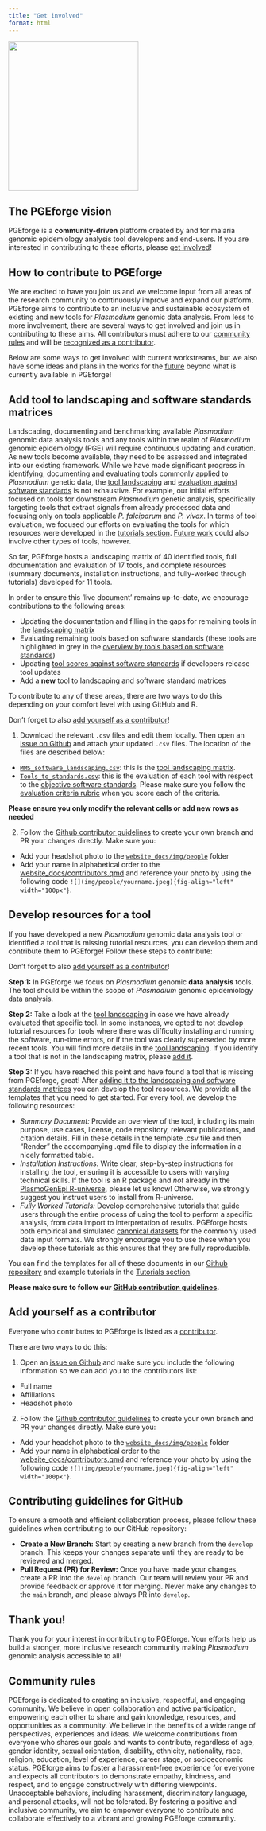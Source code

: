 ```yaml
---
title: "Get involved"
format: html
---
```


:::{.column-margin}
![](img/pgeforge_ecosystem.png){ width=262 height=300 }
:::

## The PGEforge vision
PGEforge is a **community-driven** platform created by and for malaria genomic epidemiology analysis tool developers and end-users. If you are interested in contributing to these efforts, please [get involved](how_to_contribute.qmd)!

## How to contribute to PGEforge
We are excited to have you join us and we welcome input from all areas of the research community to continuously improve and expand our platform. PGEforge aims to contribute to an inclusive and sustainable ecosystem of existing and new tools for *Plasmodium* genomic data analysis. From less to more involvement, there are several ways to get involved and join us in contributing to these aims. All contributors must adhere to our [community rules](#community-rules) and will be [recognized as a contributor](contributors.qmd). 

Below are some ways to get involved with current workstreams, but we also have some ideas and plans in the works for the [future](future_work.qmd) beyond what is currently available in PGEforge!

## Add tool to landscaping and software standards matrices
Landscaping, documenting and benchmarking available *Plasmodium* genomic data analysis tools and any tools within the realm of *Plasmodium* genomic epidemiology (PGE) will require continuous updating and curation. As new tools become available, they need to be assessed and integrated into our existing framework. While we have made significant progress in identifying, documenting and evaluating tools commonly applied to *Plasmodium* genetic data, the [tool landscaping](tool_landscaping.qmd) and [evaluation against software standards](software_standards.qmd) is not exhaustive. For example, our initial efforts focused on tools for downstream *Plasmodium* genetic analysis, specifically targeting tools that extract signals from already processed data and focusing only on tools applicable *P. falciparum* and *P. vivax*. In terms of tool evaluation, we focused our efforts on evaluating the tools for which  resources were developed in the [tutorials section](tutorials_overview.qmd). [Future work](future_work.qmd) could also involve other types of tools, however.

:::{.column-margin}
So far, PGEforge hosts a landscaping matrix of 40 identified tools, full documentation and evaluation of 17 tools, and complete resources (summary documents, installation instructions, and fully-worked through tutorials) developed for 11 tools. 
:::

In order to ensure this 'live document' remains up-to-date, we encourage contributions to the following areas: 

- Updating the documentation and filling in the gaps for remaining tools in the [landscaping matrix](tool_landscaping.qmd)
- Evaluating remaining tools based on software standards (these tools are highlighted in grey in the [overview by tools based on software standards](tools_to_standards.qmd))
- Updating [tool scores against software standards](tools_to_standards.qmd) if developers release tool updates
- Add a **new** tool to landscaping and software standard matrices

To contribute to any of these areas, there are two ways to do this depending on your comfort level with using GitHub and R. 

:::{.column-margin}
Don't forget to also [add yourself as a contributor](#add-yourself-as-a-contributor)! 
:::

1. Download the relevant `.csv` files and edit them locally. Then open an [issue on Github](https://github.com/mrc-ide/PGEforge/issues/new) and attach your updated `.csv` files. The location of the files are described below: 

- [`MMS_software_landscaping.csv`](https://github.com/mrc-ide/PGEforge/tree/main/website_docs/tables/MMS_software_landscaping.csv): this is the [tool landscaping matrix](tool_landscaping.qmd). 
- [`Tools_to_standards.csv`](https://github.com/mrc-ide/PGEforge/tree/main/website_docs/tables/Tools_to_standards.csv): this is the evaluation of each tool with respect to the [objective software standards](software_standards.qmd). Please make sure you follow the [evaluation criteria rubric](https://mrc-ide.github.io/PGEforge/software_standards.qmd#evaluation-criteria) when you score each of the criteria. 

**Please ensure you only modify the relevant cells or add new rows as needed**

2. Follow the [Github contributor guidelines](#contributing-guidelines-for-github) to create your own branch and PR your changes directly. Make sure you:

- Add your headshot photo to the [`website_docs/img/people`](https://github.com/mrc-ide/PGEforge/tree/main/website_docs/img/people) folder
- Add your name in alphabetical order to the [website_docs/contributors.qmd](https://github.com/mrc-ide/PGEforge/blob/main/website_docs/contributors.qmd) and reference your photo by using the following code ```![](img/people/yourname.jpeg){fig-align="left" width="100px"}```.

## Develop resources for a tool

If you have developed a new *Plasmodium* genomic data analysis tool or identified a tool that is missing tutorial resources, you can develop them and contribute them to PGEforge! Follow these steps to contribute: 

:::{.column-margin}
Don't forget to also [add yourself as a contributor](#add-yourself-as-a-contributor)! 
:::

**Step 1:**
In PGEforge we focus on *Plasmodium* genomic **data analysis** tools. The tool should be within the scope of *Plasmodium* genomic epidemiology data analysis.

**Step 2:**
Take a look at the [tool landscaping](tool_landscaping.qmd) in case we have already evaluated that specific tool. In some instances, we opted to not develop tutorial resources for tools where there was difficulty installing and running the software, run-time errors, or if the tool was clearly superseded by more recent tools. You will find more details in the [tool landscaping](tool_landscaping.qmd). If you identify a tool that is not in the landscaping matrix, please [add it](#add-tool-to-landscaping-and-software-standards-matrices).

**Step 3:**
If you have reached this point and have found a tool that is missing from PGEforge, great! After [adding it to the landscaping and software standards matrices](#add-tool-to-landscaping-and-software-standards-matrices) you can develop the tool resources. We provide all the templates that you need to get started. For every tool, we develop the following resources:  

  - *Summary Document:* Provide an overview of the tool, including its main purpose, use cases, license, code repository, relevant publications, and citation details. Fill in these details in the template .csv file and then "Render" the accompanying .qmd file to display the information in a nicely formatted table. 
  - *Installation Instructions:* Write clear, step-by-step instructions for installing the tool, ensuring it is accessible to users with varying technical skills. If the tool is an R package and *not* already in the [PlasmoGenEpi R-universe](R_universe.qmd), please let us know! Otherwise, we strongly suggest you instruct users to install from R-universe.
  - *Fully Worked Tutorials:* Develop comprehensive tutorials that guide users through the entire process of using the tool to perform a specific analysis, from data import to interpretation of results. PGEforge hosts both empirical and simulated [canonical datasets](data_description.qmd) for the commonly used data input formats. We strongly encourage you to use these when you develop these tutorials as this ensures that they are fully reproducible. 

You can find the templates for all of these documents in our [Github repository](https://github.com/mrc-ide/PGEforge/tree/main/tutorials/Template) and example tutorials in the [Tutorials section](tutorials_overview.qmd).

**Please make sure to follow our [GitHub contribution guidelines](#contributing-guidelines-for-github).**

## Add yourself as a contributor
Everyone who contributes to PGEforge is listed as a [contributor](contributors.qmd). 

There are two ways to do this:

1. Open an [issue on Github](https://github.com/mrc-ide/PGEforge/issues/new) and make sure you include the following information so we can add you to the contributors list:

- Full name
- Affiliations
- Headshot photo

2. Follow the [Github contributor guidelines](#contributing-guidelines-for-github) to create your own branch and PR your changes directly. Make sure you:

- Add your headshot photo to the [`website_docs/img/people`](https://github.com/mrc-ide/PGEforge/tree/main/website_docs/img/people) folder
- Add your name in alphabetical order to the [website_docs/contributors.qmd](https://github.com/mrc-ide/PGEforge/blob/main/website_docs/contributors.qmd) and reference your photo by using the following code ```![](img/people/yourname.jpeg){fig-align="left" width="100px"}```.

## Contributing guidelines for GitHub

To ensure a smooth and efficient collaboration process, please follow these guidelines when contributing to our GitHub repository:

- **Create a New Branch:** Start by creating a new branch from the `develop` branch. This keeps your changes separate until they are ready to be reviewed and merged.
- **Pull Request (PR) for Review:** Once you have made your changes, create a PR into the `develop` branch. Our team will review your PR and provide feedback or approve it for merging. Never make any changes to the `main` branch, and please always PR into `develop`.

## Thank you! 
Thank you for your interest in contributing to PGEforge. Your efforts help us build a stronger, more inclusive research community making *Plasmodium* genomic analysis accessible to all!

## Community rules
PGEforge is dedicated to creating an inclusive, respectful, and engaging community. We believe in open collaboration and active participation, empowering each other to share and gain knowledge, resources, and opportunities as a community. We believe in the benefits of a wide range of perspectives, experiences and ideas. We welcome contributions from everyone who shares our goals and wants to contribute, regardless of age, gender identity, sexual orientation, disability, ethnicity, nationality, race, religion, education, level of experience, career stage, or socioeconomic status. PGEforge aims to foster a harassment-free experience for everyone and expects all contributors to demonstrate empathy, kindness, and respect, and to engage constructively with differing viewpoints. Unacceptable behaviors, including harassment, discriminatory language, and personal attacks, will not be tolerated. By fostering a positive and inclusive community, we aim to empower everyone to contribute and collaborate effectively to a vibrant and growing PGEforge community. 
